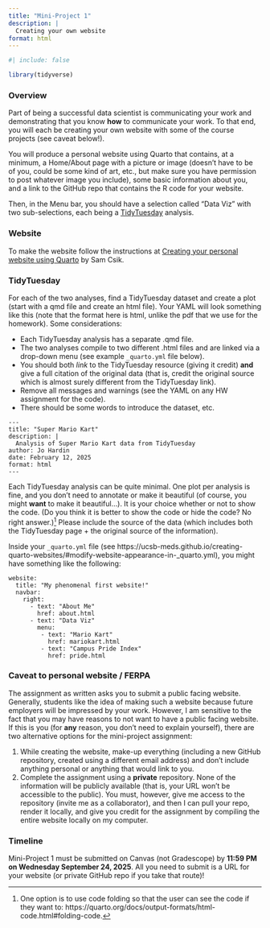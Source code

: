 ```yaml
---
title: "Mini-Project 1"
description: |
  Creating your own website
format: html
---
```

  
```r
#| include: false

library(tidyverse)
```

### Overview

Part of being a successful data scientist is communicating your work and demonstrating that you know **how** to communicate your work.  To that end, you will each be creating your own website with some of the course projects (see caveat below!).

You will produce a personal website using Quarto that contains, at a minimum, a Home/About page with a picture or image (doesn't have to be of you, could be some kind of art, etc., but make sure you have permission to post whatever image you include), some basic information about you, and a link to the GitHub repo that contains the R code for your website.  

Then, in the Menu bar, you should have a selection called "Data Viz" with two sub-selections, each being a <a href = "https://github.com/rfordatascience/tidytuesday/tree/master/data" target = "_blank">TidyTuesday</a> analysis.

### Website

To make the website follow the instructions at <a href = "https://ucsb-meds.github.io/creating-quarto-websites/" target = "_blank">Creating your personal website using Quarto</a> by Sam Csik.

### TidyTuesday

For each of the two analyses, find a TidyTuesday dataset and create a plot (start with a qmd file and create an html file).  Your YAML will look something like this (note that the format here is html, unlike the pdf that we use for the homework). Some considerations:

* Each TidyTuesday analysis has a separate .qmd file.
* The two analyses compile to two different .html files and are linked via a drop-down menu (see example `_quarto.yml` file below).
* You should both *link* to the TidyTuesday resource (giving it credit) **and** give a full citation of the original data (that is, credit the original source which is almost surely different from the TidyTuesday link).
* Remove all messages and warnings (see the YAML on any HW assignment for the code).
* There should be some words to introduce the dataset, etc.

````
---
title: "Super Mario Kart"
description: |
  Analysis of Super Mario Kart data from TidyTuesday
author: Jo Hardin
date: February 12, 2025
format: html
---
````

Each TidyTuesday analysis can be quite minimal. One plot per analysis is fine, and you don't need to annotate or make it beautiful (of course, you might **want** to make it beautiful...). It is your choice whether or not to show the code. (Do you think it is better to show the code or hide the code? No right answer.)^[One option is to use code folding so that the user can see the code if they want to: https://quarto.org/docs/output-formats/html-code.html#folding-code.] Please include the source of the data (which includes both the TidyTuesday page + the original source of the information).

Inside your `_quarto.yml` file (see https://ucsb-meds.github.io/creating-quarto-websites/#modify-website-appearance-in-_quarto.yml), you might have something like the following:

````
website:
  title: "My phenomenal first website!"
  navbar:
    right: 
      - text: "About Me"
        href: about.html
      - text: "Data Viz"
        menu: 
         - text: "Mario Kart"
           href: mariokart.html
         - text: "Campus Pride Index"
           href: pride.html
````

### Caveat to personal website / FERPA {#sec-ferpa}

The assignment as written asks you to submit a public facing website. Generally, students like the idea of making such a website because future employers will be impressed by your work. However, I am sensitive to the fact that you may have reasons to not want to have a public facing website.  If this is you (for **any** reason, you don't need to explain yourself), there are two alternative options for the mini-project assignment:

  1. While creating the website, make-up everything (including a new GitHub repository, created using a different email address) and don't include anything personal or anything that would link to you.
  2. Complete the assignment using a **private** repository.  None of the information will be publicly available (that is, your URL won't be accessible to the public).  You must, however, give me access to the repository (invite me as a collaborator), and then I can pull your repo, render it locally, and give you credit for the assignment by compiling the entire website locally on my computer.

### Timeline

Mini-Project 1 must be submitted on Canvas (not Gradescope) by **11:59 PM on Wednesday September 24, 2025**.  All you need to submit is a URL for your website (or private GitHub repo if you take that route)!
